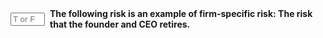 ::: {.question-block}

<form onsubmit="event.preventDefault(); checkAnswerBox('module2_tf_q16','T')" style="display: flex; align-items: center; gap: 8px;">
<input type="text" id="module2_tf_q16" name="module2_tf_q16" maxlength="1" placeholder="T or F"
         style="width: 55px;" data-correct-answer="T" /> <label for="module2_tf_q16"><strong>The following risk is an example of firm-specific risk: The risk that the founder and CEO retires.</strong></label>
</form>

<div id="feedback-module2_tf_q16" class="feedback" data-status="" style="display:none;">
The sentence is TRUE. The retirement of a key executive is a risk unique to that specific firm, making it an idiosyncratic or firm-specific risk.
</div>
:::